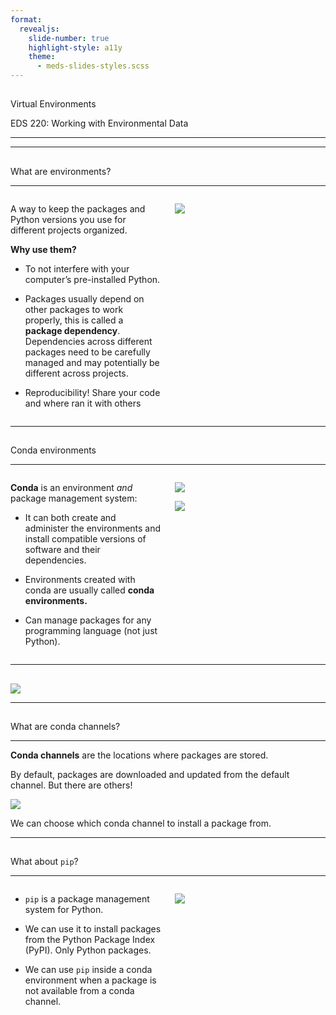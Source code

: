```yaml
---
format: 
  revealjs:
    slide-number: true
    highlight-style: a11y
    theme: 
      - meds-slides-styles.scss
---
```


## {#title-slide data-menu-title="Title Slide" background="#053660"} 

[Virtual Environments]{.custom-title}

[EDS 220: Working with Environmental Data]{.custom-subtitle}

<hr class="hr-teal">

---

## {#environments data-menu-title="What are environments?"} 

[What are environments?]{.slide-title}

<hr>

:::: {.columns}

::: {.column width="50%"}

A way to keep the packages and Python versions you use for different projects organized. 

**Why use them?**

- To not interfere with your computer’s pre-installed Python.

- Packages usually depend on other packages to work properly, this is called a **package dependency**. Dependencies across different packages need to be carefully managed and may potentially be different across projects.

- Reproducibility! Share your code and where ran it with others
:::


::: {.column width="50%"}
![](images/environments/environments-cats.png)
:::

:::

---

## {#conda data-menu-title="Conda environments"} 

[Conda environments]{.slide-title}

<hr>

:::: {.columns}
::: {.column width="50%"}
**Conda** is an environment *and* package management system: 

- It can both create and administer the environments and install compatible versions of software and their dependencies.

- Environments created with conda are usually called **conda environments.**

- Can manage packages for any programming language (not just Python).
:::

::: {.column width="50%"}
![](images/environments/conda-logo.png)

![](images/environments/languages.png)
:::
:::

---

## {#environments-example data-menu-title="Environments example"} 

![](images/environments/NBIS-setup.png)

---

## {#channels data-menu-title="What are conda channels?"} 

[What are conda channels?]{.slide-title}

<hr>

**Conda channels** are the locations where packages are stored. 

By default, packages are downloaded and updated from the default channel.
But there are others!

![](images/environments/channels.png)

We can choose which conda channel to install a package from. 

---

## {#pip data-menu-title="What about `pip`?"} 

[What about `pip`?]{.slide-title}

<hr>

:::: {.columns}

::: {.column width="50%"}
- `pip` is a package management system for Python.

- We can use it to install packages from the Python Package Index (PyPI). Only Python packages.

- We can use `pip` inside a conda environment when a package is not available from a conda channel.
:::

::: {.column width="50%"}
![](images/environments/how-to-install-pip-on-windows.png)
:::
:::
